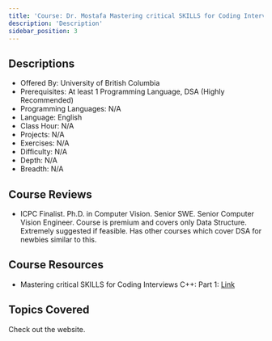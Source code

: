 ```yaml
---
title: 'Course: Dr. Mostafa Mastering critical SKILLS for Coding Interviews C++: Part 1'
description: 'Description'
sidebar_position: 3
---
```


## Descriptions

-   Offered By: University of British Columbia
-   Prerequisites: At least 1 Programming Language, DSA (Highly Recommended)
-   Programming Languages: N/A
-   Language: English
-   Class Hour: N/A
-   Projects: N/A
-   Exercises: N/A
-   Difficulty: N/A
-   Depth: N/A
-   Breadth: N/A

## Course Reviews

-   ICPC Finalist. Ph.D. in Computer Vision. Senior SWE. Senior Computer Vision Engineer. Course is premium and covers only Data Structure. Extremely suggested if feasible. Has other courses which cover DSA for newbies similar to this.

## Course Resources

-   Mastering critical SKILLS for Coding Interviews C++: Part 1: [Link](https://www.udemy.com/course/skills-coding-interviews/)

## Topics Covered

Check out the website.
